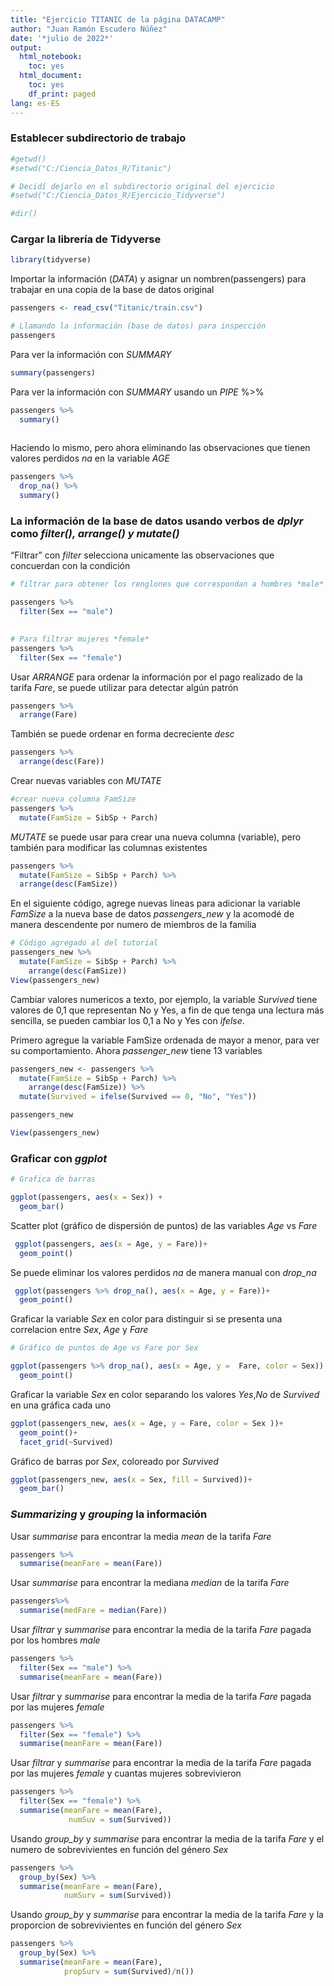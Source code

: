 ---
title: "Ejercicio TITANIC de la página DATACAMP"
author: "Juan Ramón Escudero Núñez"
date: '*julio de 2022*'
output:
  html_notebook:
    toc: yes
  html_document:
    toc: yes
    df_print: paged
lang: es-ES
---
### Establecer subdirectorio de trabajo
```{r}
#getwd()
#setwd("C:/Ciencia_Datos_R/Titanic") 

# Decidí dejarlo en el subdirectorio original del ejercicio
#setwd("C:/Ciencia_Datos_R/Ejercicio_Tidyverse")

#dir()
```


### Cargar la librería de **Tidyverse**
```{r}
library(tidyverse)

```

Importar la información (*DATA*) y asignar un nombren(passengers) para trabajar en una copia de la base de datos original
```{r}
passengers <- read_csv("Titanic/train.csv")

# Llamando la información (base de datos) para inspección
passengers
```

Para ver la información con *SUMMARY*
```{r}
summary(passengers)
```

Para ver la información con *SUMMARY* usando un *PIPE* %>%
```{r}
passengers %>%
  summary()
  
```

Haciendo lo mismo, pero ahora eliminando las observaciones que tienen valores perdidos *na* en la variable *AGE*
```{r}
passengers %>%
  drop_na() %>%
  summary()
```


### La información de la base de datos usando verbos de *dplyr* como *filter(), arrange() y mutate()*

"Filtrar" con *filter* selecciona unicamente las observaciones que concuerdan con la condición
```{r}
# filtrar para obtener los renglones que correspondan a hombres *male*

passengers %>%
  filter(Sex == "male")
  
```

```{r}
# Para filtrar mujeres *female*
passengers %>%
  filter(Sex == "female")

```

Usar *ARRANGE* para ordenar la información por el pago realizado de la tarifa *Fare*, se puede utilizar para detectar algún patrón
```{r}
passengers %>%
  arrange(Fare)
```

También se puede ordenar en forma decreciente *desc*
```{r}
passengers %>%
  arrange(desc(Fare))
```


Crear nuevas variables con *MUTATE*
```{r}
#crear nueva columna FamSize
passengers %>%
  mutate(FamSize = SibSp + Parch)
```

*MUTATE* se puede usar para crear una nueva columna (variable), pero también para modificar las columnas existentes
```{r}
passengers %>%
  mutate(FamSize = SibSp + Parch) %>%
  arrange(desc(FamSize))
```


En el siguiente código, agrege nuevas lineas para adicionar la variable *FamSize* a la nueva base de datos *passengers_new* y la acomodé de manera descendente por numero de miembros de la familia
```{r}
# Código agregado al del tutorial
passengers_new %>%
  mutate(FamSize = SibSp + Parch) %>%
    arrange(desc(FamSize))
View(passengers_new)
```


Cambiar valores numericos a texto, por ejemplo, la variable *Survived* tiene valores de 0,1 que representan No y Yes, a fin de que tenga una lectura más sencilla, se pueden cambiar los 0,1 a No y Yes con *ifelse*.

Primero agregue la variable FamSize ordenada de mayor a menor, para ver su comportamiento. Ahora *passenger_new* tiene 13 variables
```{r}
passengers_new <- passengers %>%
  mutate(FamSize = SibSp + Parch) %>%
    arrange(desc(FamSize)) %>%
  mutate(Survived = ifelse(Survived == 0, "No", "Yes"))

passengers_new

View(passengers_new)
```



###  Graficar con *ggplot*

```{r}
# Grafica de barras

ggplot(passengers, aes(x = Sex)) +
  geom_bar()

```

Scatter plot (gráfico de dispersión de puntos) de las variables *Age* vs *Fare*
```{r}
 ggplot(passengers, aes(x = Age, y = Fare))+
  geom_point()

```

Se puede eliminar los valores perdidos *na* de manera manual con *drop_na*
```{r}
 ggplot(passengers %>% drop_na(), aes(x = Age, y = Fare))+
  geom_point()

```

Graficar la variable *Sex* en color para distinguir si se presenta una correlacion entre *Sex*, *Age* y *Fare*
```{r}
# Gráfico de puntos de Age vs Fare por Sex

ggplot(passengers %>% drop_na(), aes(x = Age, y =  Fare, color = Sex)) +
  geom_point()
```

Graficar la variable *Sex* en color separando los valores *Yes*,*No* de *Survived* en una gráfica cada uno
```{r}
ggplot(passengers_new, aes(x = Age, y = Fare, color = Sex ))+
  geom_point()+
  facet_grid(~Survived)
```


Gráfico de barras por *Sex*, coloreado por *Survived*
```{r}
ggplot(passengers_new, aes(x = Sex, fill = Survived))+
  geom_bar()
```


### *Summarizing* y *grouping* la información

Usar *summarise* para encontrar la media *mean* de la tarifa *Fare*
```{r}
passengers %>%
  summarise(meanFare = mean(Fare))

```

Usar *summarise* para encontrar la mediana *median* de la tarifa *Fare*
```{r}
passengers%>%
  summarise(medFare = median(Fare))
```

Usar *filtrar* y *summarise* para encontrar la media de la tarifa *Fare* pagada por los hombres *male*
```{r}
passengers %>%
  filter(Sex == "male") %>%
  summarise(meanFare = mean(Fare))
```

Usar *filtrar* y *summarise* para encontrar la media de la tarifa *Fare* pagada por las mujeres *female*
```{r}
passengers %>%
  filter(Sex == "female") %>%
  summarise(meanFare = mean(Fare))
```

Usar *filtrar* y *summarise* para encontrar la media de la tarifa *Fare* pagada por las mujeres *female* y cuantas mujeres sobrevivieron
```{r}
passengers %>%
  filter(Sex == "female") %>%
  summarise(meanFare = mean(Fare),
             numSuv = sum(Survived))
```

Usando *group_by* y *summarise* para encontrar la media de la tarifa *Fare* y el numero de sobrevivientes en función del género *Sex*
```{r}
passengers %>%
  group_by(Sex) %>%
  summarise(meanFare = mean(Fare),
            numSurv = sum(Survived))
```


Usando *group_by* y *summarise* para encontrar la media de la tarifa *Fare* y la proporcion de sobrevivientes en función del género *Sex*
```{r}
passengers %>%
  group_by(Sex) %>%
  summarise(meanFare = mean(Fare),
            propSurv = sum(Survived)/n())
```

